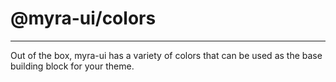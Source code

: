 
<Meta title="Foundations/Colors" />

# @myra-ui/colors

---

Out of the box, myra-ui has a variety of colors that can be used as the base building block for your theme.

<ColorSwatches initialColorMode="dark" />
